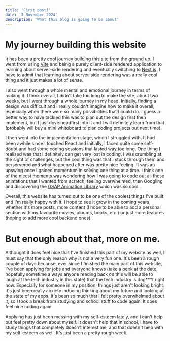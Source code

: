 ```yaml
---
title: 'First post!'
date: '3 November 2024'
description: 'What this blog is going to be about'
---
```


# My journey building this website
It has been a pretty cool journey building this site from the ground up. I went from using [Vite](https://vite.dev/) 
and being a purely client-side rendered application to learning about server-side rendering and eventually switching to 
[Next.js](https://nextjs.org/). I have to admit that learning about server-side rendering was a really cool thing and it 
just makes a lot of sense. 

I also went through a whole mental and emotional journey in terms of making it. I think overall, I didn't take too long to make the 
site, about two weeks, but I went through a whole journey in my head. Initially, finding a design was difficult and I really 
couldn't imagine how to make it overall, especially when there were so many possibilities that I could do. I guess a better 
way to have tackled this was to plan out the design first then implement, but I just dove headfirst into it and I will 
definitely learn from that \(probably will buy a mini whiteboard to plan coding projects out next time\). 

I then went into the implementation stage, which I struggled with. It had been awhile since I touched React and initially, I faced
quite some self-doubt and had some coding sessions that lasted way too long. One thing I realised was that I definitely can get very lost in coding. 
I was crumbling at the sight of challenges, but the cool thing was that I stuck through them and perservered and what happened after was pretty nice feeling. 
It was an upswing once I gained momentum in solving one thing at a time. I think one of the nicest moments was wondering how I was going to code out all these 
animations that I wanted from scratch, feeling overwhelmed, then Googling and discovering the [GSAP Animation Library](https://gsap.com/) which was so cool. 

Overall, this website has turned out to be one of the coolest things I've built and I'm really 
happy with it. I hope to see it grow in the coming years, whether it's more posts, more content \(I hope to be able to 
add a personal section with my favourite movies, albums, books, etc.\) or just more features \(hoping to add more cool backend ones\).

# But enough about that, more on me. 
Althought it does feel nice that I've finished this part of my website as well, I must say that the only reason why is not a very fun one. 
It's been a rough couple of days because, ever since I finished the main part of this website, I've been applying for jobs and everyone knows 
\(take a peek at the date, hopefully sometime a ways anyone reading back on this will be able to laugh at the tech industry in this state) that 
the tech industry is dog***t right now. Especially for someone in my position, things just aren't looking bright. It's just been really 
anxiety inducing thinking about my future and looking at the state of my apps. It's been so much that I felt pretty overwhelmed about it, so I took 
a break from studying and school stuff to code again. It does feel nice coding again.

Applying has just been messing with my self-esteem lately, and I can't help but feel pretty down about myself. It doesn't help that in school, I have 
to study things that completely doesn't interest me, and that doesn't help with my self-esteem as well. It's just been a pretty rough week. 



